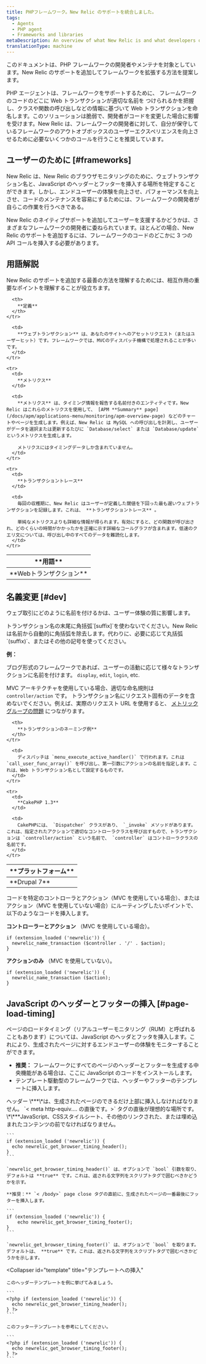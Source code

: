 ```yaml
---
title: PHPフレームワーク。New Relic のサポートを統合しました。
tags:
  - Agents
  - PHP agent
  - Frameworks and libraries
metaDescription: An overview of what New Relic is and what developers or maintainers of PHP frameworks need to do in order to integrate support for New Relic.
translationType: machine
---
```


このドキュメントは、PHP フレームワークの開発者やメンテナを対象としています。New Relic のサポートを追加してフレームワークを拡張する方法を提案します。

PHP エージェントは、フレームワークをサポートするために、 フレームワークのコードのどこに Web トランザクションが適切な名前を つけられるかを把握し、クラスや関数の呼び出しなどの情報に基づいて Web トランザクションを命名します。このソリューションは脆弱で、開発者がコードを変更した場合に影響を受けます。New Relic は、フレームワークの開発者に対して、自分が保守しているフレームワークのアウトオブボックスのユーザーエクスペリエンスを向上させるために必要ないくつかのコールを行うことを推奨しています。

## ユーザーのために [#frameworks]

New Relic は、New Relic のブラウザモニタリングのために、ウェブトランザクション名と、JavaScript のヘッダーとフッターを挿入する場所を特定することができます。しかし、エンドユーザーの体験を向上させ、パフォーマンスを向上させ、コードのメンテナンスを容易にするためには、フレームワークの開発者が自らこの作業を行うべきである。

New Relic のネイティブサポートを追加してユーザーを支援するかどうかは、さまざまなフレームワークの開発者に委ねられています。ほとんどの場合、New Relic のサポートを追加するには、フレームワークのコードのどこかに 3 つの API コールを挿入する必要があります。

## 用語解説

New Relic のサポートを追加する最善の方法を理解するためには、相互作用の重要なポイントを理解することが役立ちます。

<table>
  <thead>
    <tr>
      <th width={150}>
        **用語**
      </th>

      <th>
        **定義**
      </th>
    </tr>

  </thead>

  <tbody>
    <tr>
      <td>
        **Webトランザクション**
      </td>

      <td>
        **ウェブトランザクション** は、あなたのサイトへのアセットリクエスト（またはユーザーヒット）です。フレームワークでは、MVCのディスパッチ機構で処理されることが多いです。
      </td>
    </tr>

    <tr>
      <td>
        **メトリクス**
      </td>

      <td>
        **メトリクス** は、タイミング情報を報告する名前付きのエンティティです。New Relic はこれらのメトリクスを使用して、 [APM **Summary** page](/docs/apm/applications-menu/monitoring/apm-overview-page) などのチャートやページを生成します。例えば、New Relic は MySQL への呼び出しを計測し、ユーザーがデータを選択または更新するたびに `Database/select` または `Database/update` というメトリクスを生成します。

        メトリクスにはタイミングデータしか含まれていません。
      </td>
    </tr>

    <tr>
      <td>
        **トランザクショントレース**
      </td>

      <td>
        毎回の収穫期に、New Relic はユーザーが定義した閾値を下回った最も遅いウェブトランザクションを記録します。これは、 **トランザクショントレース** 。

        単純なメトリクスよりも詳細な情報が得られます。有効にすると、どの関数が呼び出され、どのくらいの時間がかかったかを正確に示す詳細なコールグラフが含まれます。低速のクエリ文については、呼び出し中のすべてのデータを難読化します。
      </td>
    </tr>

  </tbody>
</table>

## 名義変更 [#dev]

ウェブ取引にどのように名前を付けるかは、ユーザー体験の質に影響します。

<Callout variant="important">
  トランザクション名の末尾に角括弧`[suffix]`を使わないでください。New
  Relicは名前から自動的に角括弧を除去します。代わりに、必要に応じて丸括弧`(suffix)`、またはその他の記号を使ってください。
</Callout>

**例：**

ブログ形式のフレームワークであれば、ユーザーの活動に応じて様々なトランザクションに名前を付けます。 `display`, `edit`, `login`, etc.

MVC アーキテクチャを使用している場合、適切な命名規則は `controller/action` です。 トランザクション名にリクエスト固有のデータを含めないでください。例えば、実際のリクエスト URL を使用すると、 [メトリックグループの問題](/docs/features/metric-grouping-issues) につながります。

<table>
  <thead>
    <tr>
      <th width={150}>
        **プラットフォーム**
      </th>

      <th>
        **トランザクションのネーミング例**
      </th>
    </tr>

  </thead>

  <tbody>
    <tr>
      <td>
        **Drupal 7**
      </td>

      <td>
        ディスパッチは `menu_execute_active_handler()` で行われます。これは `call_user_func_array()` を呼び出し、第一引数にアクションの名前を指定します。これは、Web トランザクション名として設定するものです。
      </td>
    </tr>

    <tr>
      <td>
        **CakePHP 1.3**
      </td>

      <td>
        CakePHPには、 `Dispatcher` クラスがあり、 `_invoke` メソッドがあります。これは、指定されたアクションで適切なコントローラクラスを呼び出すもので、トランザクションは `controller/action` という名前で、 `controller` はコントローラクラスの名前です。
      </td>
    </tr>

  </tbody>
</table>

コードを特定のコントローラとアクション（MVC を使用している場合）、またはアクション（MVC を使用していない場合）にルーティングしたいポイントで、以下のようなコードを挿入します。

**コントローラーとアクション** （MVC を使用している場合）。

```
if (extension_loaded ('newrelic')) {
  newrelic_name_transaction ($controller . '/' . $action);
}
```

**アクションのみ** （MVC を使用していない）。

```
if (extension_loaded ('newrelic')) {
  newrelic_name_transaction ($action);
}
```

## JavaScript のヘッダーとフッターの挿入 [#page-load-timing]

ページのロードタイミング（リアルユーザーモニタリング（RUM）と呼ばれることもあります）については、JavaScript のヘッダとフッタを挿入します。これにより、生成されたページに対するエンドユーザーの体験をモニターすることができます。

- **推奨：** フレームワークにすべてのページのヘッダーとフッターを生成する中央機能がある場合は、ここに JavaScript のコードをインストールします。
- テンプレート駆動型のフレームワークでは、ヘッダーやフッターのテンプレートに挿入します。

<CollapserGroup>
  <Collapser
    id="page-generator"
    title="ページジェネレータ機能への挿入"
  >
    ヘッダー \***\*は、生成されたページのできるだけ上部に挿入しなければなりません。 `< meta http-equiv.... の直後です。>` タグの直後が理想的な場所です。 \*\***JavaScript、CSSスタイルシート、その他のリンクされた、または埋め込まれたコンテンツの前でなければなりません。

    ```
    if (extension_loaded ('newrelic')) {
      echo newrelic_get_browser_timing_header();
    }
    ```

    `newrelic_get_browser_timing_header()` は、オプションで `bool` 引数を取り、デフォルトは **true** です。これは、返される文字列をスクリプトタグで囲むべきかどうかを示す。

    **推奨：** `< /body>` page close タグの直前に、生成されたページの一番最後にフッターを挿入します。

    ```
    if (extension_loaded ('newrelic')) {
        echo newrelic_get_browser_timing_footer();
    }
    ```

    `newrelic_get_browser_timing_footer()` は、オプションで `bool` を取ります。デフォルトは、 **true** です。これは、返される文字列をスクリプトタグで囲むべきかどうかを示します。

  </Collapser>

  <Collapser
    id="template"
    title="テンプレートへの挿入"
  >
    このヘッダーテンプレートを例に挙げてみましょう。

    ```
    <?php if (extension_loaded ('newrelic')) {
      echo newrelic_get_browser_timing_header();
    } ?>
    ```

    このフッターテンプレートを参考にしてください。

    ```
    <?php if (extension_loaded ('newrelic')) {
      echo newrelic_get_browser_timing_footer();
    } ?>
    ```

  </Collapser>
</CollapserGroup>

